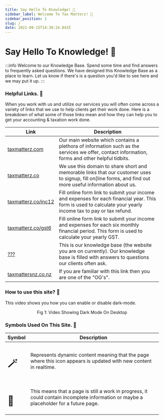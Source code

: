 ```yaml
---
title: Say Hello To Knowledge! 👋
sidebar_label: Welcome To Tax Matterz! 👋
sidebar_position: 1
slug: /
date: 2021-09-15T14:39:24.843Z
---
```

# Say Hello To Knowledge! 👋



:::info Welcome to our Knowledge Base.
Spend some time and find answers to frequently asked questions. We have designed this Knowledge Base as a place to learn. Let us know if there's is a question you'd like to see here and we may put it up.
:::


### Helpful Links. 🔗
When you work with us and utilize our services you will often come across a variety of links that we use to help clients get their work done. Here is a breakdown of what some of those links mean and how they can help you to get your accounting & taxation work done.

| Link      | Description |
| ----------- | ----------- |
| [taxmatterz.com](https://taxmatterz.com)      | Our main website which contains a plethora of information such as the services we offer, contact information, forms and other helpful tidbits.       |
| [taxmatterz.co](https://taxmatterz.co)   | We use this domain to share short and memorable links that our customer uses to signup, fill on[line forms, and find out more useful information about us.       |
| [taxmatterz.co/inc12](https://taxmatterz.co/inc12)   | Fill online form link to submit your income and expenses for each financial year. This form is used to calculate your yearly income tax to pay or tax refund. |
| [taxmatterz.co/gst6](https://taxmatterz.co/gst6)   | Fill online form link to submit your income and expenses for each six monthly financial period. This form is used to calculate your yearly GST. |
| [???](https://taxmatterz.co/gst6)   | This is our knowledge base (the website you are on currently). Our knowledge base is filled with answers to questions our clients often ask.  |
| [taxmattersnz.co.nz](https://taxmattersnz.co.nz)   | If you are familiar with this link then you are one of the "OG's".       |

### How to use this site? 📃

This video shows you how you can enable or disable dark-mode.
<ReactPlayer playing="true" autoplay="true" muted="true" loop="true" url="/img/video/darkmode.mp4" width="100%" height="100%" /> 
<p align="center">
Fig 1: Video Showing Dark Mode On Desktop
</p>

### Symbols Used On This Site. 📃
| Symbol | Description |
| ------ | ----------- |
| <h1>🪄</h1> | Represents dynamic content meaning that the page where this icon appears is updated with new content in realtime. |
| <h1>🚧</h1> | This means that a page is still a work in progress, it could contain incomplete information or maybe a placeholder for a future page. |